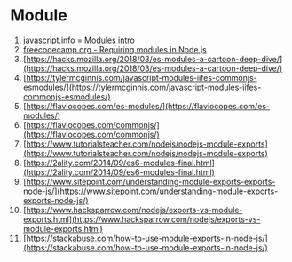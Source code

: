 # Module

1. [javascript.info = Modules intro](https://javascript.info/modules-intro#a-module-code-is-evaluated-only-the-first-time-when-imported)
2. [freecodecamp.org - Requiring modules in Node.js](https://www.freecodecamp.org/news/requiring-modules-in-node-js-everything-you-need-to-know-e7fbd119be8/)
3. [https://hacks.mozilla.org/2018/03/es-modules-a-cartoon-deep-dive/](https://hacks.mozilla.org/2018/03/es-modules-a-cartoon-deep-dive/)
4. [https://tylermcginnis.com/javascript-modules-iifes-commonjs-esmodules/](https://tylermcginnis.com/javascript-modules-iifes-commonjs-esmodules/)
5. [https://flaviocopes.com/es-modules/](https://flaviocopes.com/es-modules/)
6. [https://flaviocopes.com/commonjs/](https://flaviocopes.com/commonjs/)
7. [https://www.tutorialsteacher.com/nodejs/nodejs-module-exports](https://www.tutorialsteacher.com/nodejs/nodejs-module-exports)
8. [https://2ality.com/2014/09/es6-modules-final.html](https://2ality.com/2014/09/es6-modules-final.html)
9. [https://www.sitepoint.com/understanding-module-exports-exports-node-js/](https://www.sitepoint.com/understanding-module-exports-exports-node-js/)
10. [https://www.hacksparrow.com/nodejs/exports-vs-module-exports.html](https://www.hacksparrow.com/nodejs/exports-vs-module-exports.html)
11. [https://stackabuse.com/how-to-use-module-exports-in-node-js/](https://stackabuse.com/how-to-use-module-exports-in-node-js/)
